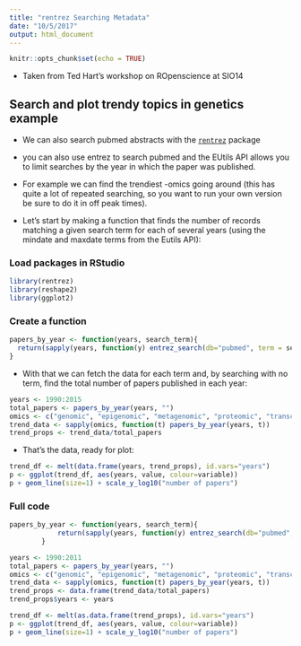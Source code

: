 ```yaml
---
title: "rentrez Searching Metadata"
date: "10/5/2017"
output: html_document
---
```


```r
knitr::opts_chunk$set(echo = TRUE)
```

* Taken from Ted Hart's workshop on ROpenscience at SIO14 

<!--
Searching metadata
========================================================

We offer several ways to search metadata, `rmetadata`, and `rentrez`

```r
#library(devtools)
#install_github("rentrez","ropensci")
#install_github("rmetadata","ropensci")
#install_github("rcrossref","ropensci")
#install_github("raltmetric","ropensci")
#install_github("alm","ropensci")
#install_github("rcrossref","ropensci")
#install.packages("tm")
#install.packages("wordcloud")


```

Let's start by searching for terms with rmetadata from the crossref database.

```r
options(stringsAsFactors=F)
#library(rcrossref)
#library(rmetadata)
# library(rentrez)
# library(reshape2)
# library(ggplot2)
#toxo <- crossref_search(q = "toxoplasmosis")

## We can also extend these to search by year, and change the number of records we have

# toxo2 <- crossref_search(q = "toxoplasmosis", rows = 100, year = 2010)
# 
# 
# ### we can view these records 
# 
# toxo2[34,]$doi
# toxo2[34,]$fullCitation
# 
# ### Doi's come back with http appended, let's strip it off
# toxo2$doi_nohttp <- gsub("http://dx.doi.org/","",toxo2$doi)
# 
# #We can also see the full citation
# print(crossref_citation("10.1016/j.cub.2013.11.014"), style="Bibtex")
# print(crossref_citation(toxo2$doi_nohttp[55]))
# 

```
-->

## Search and plot trendy topics in genetics example
* We can also search pubmed abstracts with the [`rentrez`](https://github.com/ropensci/rentrez) package

* you can also use entrez to search pubmed and the EUtils API allows you to limit searches by the year in which the paper was published. 

* For example we can find the trendiest -omics going around (this has quite a lot of repeated searching, so you want to run your own version be sure to do it in off peak times).

* Let's start by making a function that finds the number of records matching a given search term for each of several years (using the mindate and maxdate terms from the Eutils API):

### Load packages in RStudio 
```r
library(rentrez)
library(reshape2)
library(ggplot2)
```

### Create a function
```r
papers_by_year <- function(years, search_term){
  return(sapply(years, function(y) entrez_search(db="pubmed", term = search_term, mindate=y, maxdate=y, retmax=0)$count))
}
```

* With that we can fetch the data for each term and, by searching with no term, find the total number of papers published in each year:

```r
years <- 1990:2015
total_papers <- papers_by_year(years, "")
omics <- c("genomic", "epigenomic", "metagenomic", "proteomic", "transcriptomic", "pharmacogenomic", "connectomic" )
trend_data <- sapply(omics, function(t) papers_by_year(years, t))
trend_props <- trend_data/total_papers
```

* That's the data, ready for plot:

```r
trend_df <- melt(data.frame(years, trend_props), id.vars="years")
p <- ggplot(trend_df, aes(years, value, colour=variable))
p + geom_line(size=1) + scale_y_log10("number of papers")
```



### Full code
<!--
```r
dmagna <- entrez_search(db="pubmed",term="Daphnia magna", retmax=1000)
```
-->

```r
papers_by_year <- function(years, search_term){
            return(sapply(years, function(y) entrez_search(db="pubmed",term=search_term, mindate=y, maxdate=y, retmax=0)$count))
        }

years <- 1990:2011
total_papers <- papers_by_year(years, "")
omics <- c("genomic", "epigenomic", "metagenomic", "proteomic", "transcriptomic", "pharmacogenomic", "connectomic" )
trend_data <- sapply(omics, function(t) papers_by_year(years, t))
trend_props <- data.frame(trend_data/total_papers)
trend_props$years <- years

trend_df <- melt(as.data.frame(trend_props), id.vars="years")
p <- ggplot(trend_df, aes(years, value, colour=variable)) 
p + geom_line(size=1) + scale_y_log10("number of papers")


```

